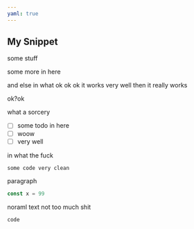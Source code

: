 ```yaml
---
yaml: true
---
```


## My Snippet

some stuff

some more in here

and else in what ok ok ok it works very well then it really works

ok?ok

what a sorcery

- [ ] some todo in here
- [ ] woow
- [ ] very well

in what the fuck

```
some code very clean
```

paragraph

```js
const x = 99
```

noraml text not too much shit

```
code
```
